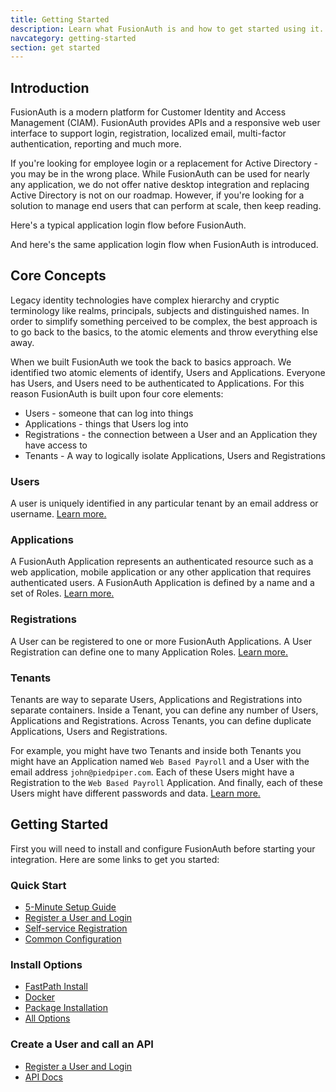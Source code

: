 ```yaml
---
title: Getting Started
description: Learn what FusionAuth is and how to get started using it.
navcategory: getting-started
section: get started
---
```


## Introduction

FusionAuth is a modern platform for Customer Identity and Access Management (CIAM). FusionAuth provides APIs and a responsive web user interface to support
login, registration, localized email, multi-factor authentication, reporting and much more.

If you're looking for employee login or a replacement for Active Directory - you may be in the wrong place. While FusionAuth can be used for nearly any application, we do not offer native desktop integration and replacing Active Directory is not on our roadmap. However, if you're looking for a solution to manage end users that can perform at scale, then keep reading.

Here's a typical application login flow before FusionAuth.

<LoginBefore alt="Login before FusionAuth" />

And here's the same application login flow when FusionAuth is introduced.

<LoginAfter alt="Login after FusionAuth" />

## Core Concepts

Legacy identity technologies have complex hierarchy and cryptic terminology like realms, principals, subjects and distinguished names. In order to simplify something perceived to be complex, the best approach is to go back to the basics, to the atomic elements and throw everything else away.

When we built FusionAuth we took the back to basics approach. We identified two atomic elements of identify, Users and Applications. Everyone has Users, and Users need to be authenticated to Applications. For this reason FusionAuth is built upon four core elements:

* Users - someone that can log into things
* Applications - things that Users log into
* Registrations - the connection between a User and an Application they have access to
* Tenants - A way to logically isolate Applications, Users and Registrations

### Users

A user is uniquely identified in any particular tenant by an email address or username. [Learn more.](/docs/get-started/core-concepts/users)

### Applications

A FusionAuth Application represents an authenticated resource such as a web application, mobile application or any other application that requires authenticated users. A FusionAuth Application is defined by a name and a set of Roles. [Learn more.](/docs/get-started/core-concepts/applications)

### Registrations

A User can be registered to one or more FusionAuth Applications. A User Registration can define one to many Application Roles. [Learn more.](/docs/get-started/core-concepts/registrations)

### Tenants

Tenants are way to separate Users, Applications and Registrations into separate containers. Inside a Tenant, you can define any number of Users, Applications and Registrations. Across Tenants, you can define duplicate Applications, Users and Registrations.

For example, you might have two Tenants and inside both Tenants you might have an Application named `Web Based Payroll` and a User with the email address `john@piedpiper.com`. Each of these Users might have a Registration to the `Web Based Payroll` Application. And finally, each of these Users might have different passwords and data. [Learn more.](/docs/get-started/core-concepts/tenants)

## Getting Started

First you will need to install and configure FusionAuth before starting your integration. Here are some links to get you started:

### Quick Start
* [5-Minute Setup Guide](/docs/quickstarts/5-minute-setup-guide)
* [Register a User and Login](/docs/lifecycle/register-users/register-user-login-api)
* [Self-service Registration](/docs/lifecycle/register-users/basic-registration-forms)
* [Common Configuration](/docs/get-started/run-in-the-cloud/common-configuration)

### Install Options
* [FastPath Install](/docs/get-started/download-and-install/fast-path)
* [Docker](/docs/get-started/download-and-install/docker)
* [Package Installation](/docs/get-started/download-and-install/fusionauth-app)
* [All Options](/docs/get-started/download-and-install)

### Create a User and call an API
* [Register a User and Login](/docs/lifecycle/register-users/register-user-login-api)
* [API Docs](/docs/apis/)
